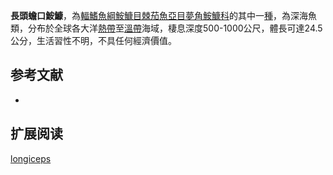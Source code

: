 {{Speciesbox
| name = 長頭蟾口鮟鱇
| image = [[File:Chaenophryne_longiceps.jpg|Chaenophryne longiceps]]
| image_caption = 
| status = LC
| status_system = IUCN3.1
| genus = Chaenophryne
| species = longiceps
| authority = {{le|查爾斯·塔特·里根|Charles Tate Regan|Regan}}, 1925
| synonyms = *''Chaenophryne longiceps quadrifilis,Parr, 1927''
*''Chaenophryne quadrifilis,Parr, 1927''
*''Chaenophryne crossotus,Beebe, 1932''
*''Chaenophryne haplactis,Regan & Trewavas, 1932''
*''Chaenophryne bicornis,Regan & Trewavas, 1932''
*''Chaenophryne crenata,Regan & Trewavas, 1932''
}}

'''長頭蟾口鮟鱇'''，為[[輻鰭魚綱|輻鰭魚綱]][[鮟鱇目|鮟鱇目]][[棘茄魚亞目|棘茄魚亞目]][[夢角鮟鱇科|夢角鮟鱇科]]的其中一[[種|種]]，為深海魚類，分布於全球各大洋[[熱帶|熱帶]]至[[溫帶|溫帶]]海域，棲息深度500-1000公尺，體長可達24.5公分，生活習性不明，不具任何經濟價值。

==参考文献==
*{{FishBase_species|genus=Chaenophryne|species=longiceps|year=2014|month=2}}

== 扩展阅读 ==
{{refbegin}}
{{wikispecies-inline|Chaenophryne longiceps|長頭蟾口鮟鱇}}
{{refend}}
{{Taxonbar|from=Q2222979}}

[[Category:蟾口鮟鱇屬|longiceps]]
